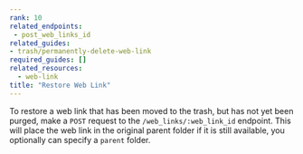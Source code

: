 ```yaml
---
rank: 10
related_endpoints:
 - post_web_links_id
related_guides:
- trash/permanently-delete-web-link
required_guides: []
related_resources:
  - web-link
title: "Restore Web Link"
---
```

To restore a web link that has been moved to the trash, but has not yet been
purged, make a `POST` request to the `/web_links/:web_link_id` endpoint. This
will place the web link in the original parent folder if it is still
available, you optionally can specify a `parent` folder.

<Samples id='post_web_links_id' />
